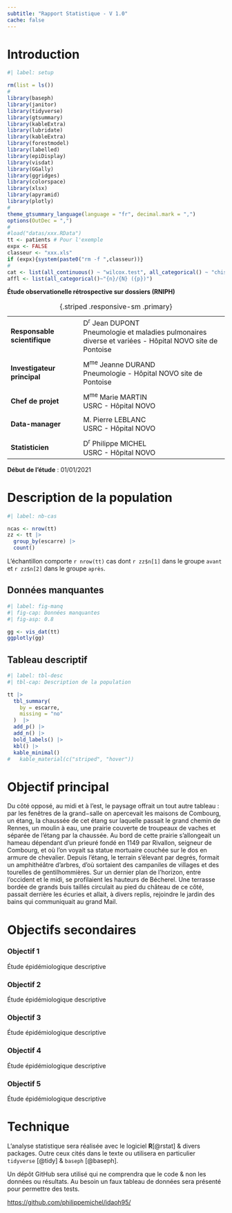 ```yaml
---
subtitle: "Rapport Statistique - V 1.0"
cache: false
---
```


::: panel-tabset

# Introduction

```r
#| label: setup

rm(list = ls())
#
library(baseph)
library(janitor)
library(tidyverse)
library(gtsummary)
library(kableExtra)
library(lubridate)
library(kableExtra)
library(forestmodel)
library(labelled)
library(epiDisplay)
library(visdat)
library(GGally)
library(ggridges)
library(colorspace)
library(xlsx)
library(apyramid)
library(plotly)
#
theme_gtsummary_language(language = "fr", decimal.mark = ",")
options(OutDec = ",")
#
#load("datas/xxx.RData")
tt <- patients # Pour l'exemple
expx <- FALSE
classeur <- "xxx.xls"
if (expx){system(paste0("rm -f ",classeur))}
#
cat <- list(all_continuous() ~ "wilcox.test", all_categorical() ~ "chisq.test")
affl <- list(all_categorical()~"{n}/{N} ({p})")
```

**Étude observationelle rétrospective sur dossiers (RNIPH)**

| | |
|:-|:---|
| **Responsable scientifique**| D<sup>r</sup> Jean DUPONT <br> Pneumologie et maladies pulmonaires diverse et variées - Hôpital NOVO site de Pontoise | 
| | |
| **Investigateur principal** | M<sup>me</sup> Jeanne DURAND <br> Pneumologie - Hôpital NOVO site de Pontoise |
| | |
| **Chef de projet**| M<sup>me</sup> Marie MARTIN <br> USRC - Hôpital NOVO| 
| | |
| **Data-manager**| M. Pierre LEBLANC <br> USRC - Hôpital NOVO|  
| | |
| **Statisticien**| D<sup>r</sup> Philippe MICHEL <br> USRC - Hôpital NOVO| 

: {.striped .responsive-sm .primary}


**Début de l'étude** : 01/01/2021

# Description de la population

```r
#| label: nb-cas

ncas <- nrow(tt)
zz <- tt |> 
  group_by(escarre) |> 
  count()
```

L'échantillon comporte `r nrow(tt)` cas dont `r zz$n[1]` dans le groupe `avant` et `r zz$n[2]` dans le groupe `après`.

## Données manquantes

```r
#| label: fig-manq
#| fig-cap: Données manquantes
#| fig-asp: 0.8

gg <- vis_dat(tt)
ggplotly(gg)
```

## Tableau descriptif

```r
#| label: tbl-desc
#| tbl-cap: Description de la population

tt |> 
  tbl_summary(
    by = escarre, 
    missing = "no"
  )  |> 
  add_p() |>
  add_n() |>
  bold_labels() |>
  kbl() |> 
  kable_minimal()
#   kable_material(c("striped", "hover"))
```

# Objectif principal

Du côté opposé, au midi et à l'est, le paysage offrait un tout autre tableau : par les fenêtres de la grand−salle on apercevait les maisons de Combourg, un étang, la chaussée de cet étang sur laquelle passait le grand chemin de Rennes, un moulin à eau, une prairie couverte de troupeaux de vaches et séparée de l'étang par la chaussée. Au bord de cette prairie s'allongeait un hameau dépendant d'un prieuré fondé en 1149 par Rivallon, seigneur de Combourg, et où l'on voyait sa statue mortuaire couchée sur le dos en armure de chevalier. Depuis l'étang, le terrain s'élevant par degrés, formait un amphithéâtre d'arbres, d'où sortaient des campaniles de villages et des tourelles de gentilhommières. Sur un dernier plan de l'horizon, entre l'occident et le midi, se profilaient les hauteurs de Bécherel. Une terrasse bordée de grands buis taillés circulait au pied du château de ce côté, passait derrière les écuries et allait, à divers replis, rejoindre le jardin des bains qui communiquait au grand Mail.

# Objectifs secondaires

### Objectif 1

::: {.callout-note appearance="simple"}
Étude épidémiologique descriptive
:::

### Objectif 2

::: {.callout-note appearance="simple"}
Étude épidémiologique descriptive
:::

### Objectif 3

::: {.callout-note appearance="simple"}
Étude épidémiologique descriptive
:::

### Objectif 4

::: {.callout-note appearance="simple"}
Étude épidémiologique descriptive
:::

### Objectif 5

::: {.callout-note appearance="simple"}
Étude épidémiologique descriptive
:::

# Technique

L'analyse statistique sera réalisée avec le logiciel **R**[@rstat] & divers packages. Outre ceux cités dans le texte ou utilisera en particulier `tidyverse` [@tidy] & `baseph` [@baseph].

Un dépôt GitHub sera utilisé qui ne comprendra que le code & non les données ou résultats. Au besoin un faux tableau de données sera présenté pour permettre des tests.

<https://github.com/philippemichel/idaoh95/>


:::
